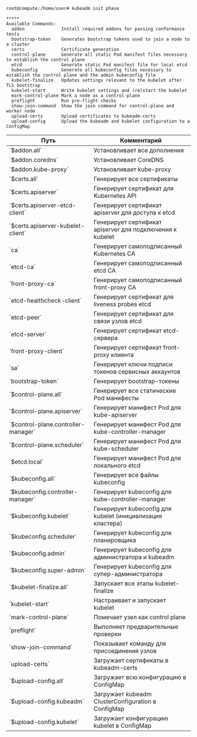 ```
root@compute:/home/user# kubeadm init phase

*****
Available Commands:
  addon              Install required addons for passing conformance tests
  bootstrap-token    Generates bootstrap tokens used to join a node to a cluster
  certs              Certificate generation
  control-plane      Generate all static Pod manifest files necessary to establish the control plane
  etcd               Generate static Pod manifest file for local etcd
  kubeconfig         Generate all kubeconfig files necessary to establish the control plane and the admin kubeconfig file
  kubelet-finalize   Updates settings relevant to the kubelet after TLS bootstrap
  kubelet-start      Write kubelet settings and (re)start the kubelet
  mark-control-plane Mark a node as a control-plane
  preflight          Run pre-flight checks
  show-join-command  Show the join command for control-plane and worker node
  upload-certs       Upload certificates to kubeadm-certs
  upload-config      Upload the kubeadm and kubelet configuration to a ConfigMap
```

<div className="scrollable-x">
  <table>
    <thead>
      <tr>
        <th>Путь</th>
        <th>Комментарий</th>
      </tr>
    </thead>
    <tbody>
      <tr>
        <td>`$addon.all`</td>
        <td>Установливает все дополнения</td>
      </tr>
      <tr>
        <td>`$addon.coredns`</td>
        <td>Установливает CoreDNS</td>
      </tr>
      <tr>
        <td>`$addon.kube-proxy`</td>
        <td>Установливает kube-proxy</td>
      </tr>
      <tr>
        <td>`$certs.all`</td>
        <td>Генерирует все сертификаты</td>
      </tr>
      <tr>
        <td>`$certs.apiserver`</td>
        <td>Генерирует сертификат для Kubernetes API</td>
      </tr>
      <tr>
        <td>`$certs.apiserver-etcd-client`</td>
        <td>Генерирует сертификат apiserver для доступа к etcd</td>
      </tr>
      <tr>
        <td>`$certs.apiserver-kubelet-client`</td>
        <td>Генерирует сертификат apiserver для подключения к kubelet</td>
      </tr>
      <tr>
        <td>`ca`</td>
        <td>Генерирует самоподписанный Kubernetes CA</td>
      </tr>
      <tr>
        <td>`etcd-ca` </td>
        <td>Генерирует самоподписанный etcd CA</td>
      </tr>
      <tr>
        <td>`front-proxy-ca`</td>
        <td>Генерирует самоподписанный front-proxy CA</td>
      </tr>
      <tr>
        <td>`etcd-healthcheck-client`</td>
        <td>Генерирует сертификат для liveness probes etcd</td>
      </tr>
      <tr>
        <td>`etcd-peer`</td>
        <td>Генерирует сертификат для связи узлов etcd</td>
      </tr>
      <tr>
        <td>`etcd-server`</td>
        <td>Генерирует сертификат etcd-сервера</td>
      </tr>
      <tr>
        <td>`front-proxy-client`</td>
        <td>Генерирует сертификат front-proxy клиента</td>
      </tr>
      <tr>
        <td>`sa`</td>
        <td>Генерирует ключи подписи токенов сервисных аккаунтов</td>
      </tr>
      <tr>
        <td>`bootstrap-token`</td>
        <td>Генерирует bootstrap-токены</td>
      </tr>
      <tr>
        <td>`$control-plane.all`</td>
        <td>Генерирует все статические Pod манифесты</td>
      </tr>
      <tr>
        <td>`$control-plane.apiserver`</td>
        <td>Генерирует манифест Pod для kube-apiserver</td>
      </tr>
      <tr>
        <td>`$control-plane.controller-manager`</td>
        <td>Генерирует манифест Pod для kube-controller-manager</td>
      </tr>
      <tr>
        <td>`$control-plane.scheduler`</td>
        <td>Генерирует манифест Pod для kube-scheduler</td>
      </tr>
      <tr>
        <td>`$etcd.local`</td>
        <td>Генерирует манифест Pod для локального etcd</td>
      </tr>
      <tr>
        <td>`$kubeconfig.all`</td>
        <td>Генерирует все файлы kubeconfig</td>
      </tr>
      <tr>
        <td>`$kubeconfig.controller-manager`</td>
        <td>Генерирует kubeconfig для kube-controller-manager</td>
      </tr>
      <tr>
        <td>`$kubeconfig.kubelet`</td>
        <td>Генерирует kubeconfig для kubelet (инициализация кластера)</td>
      </tr>
      <tr>
        <td>`$kubeconfig.scheduler`</td>
        <td>Генерирует kubeconfig для планировщика</td>
      </tr>
      <tr>
        <td>`$kubeconfig.admin`</td>
        <td>Генерирует kubeconfig для администратора и kubeadm</td>
      </tr>
      <tr>
        <td>`$kubeconfig.super-admin`</td>
        <td>Генерирует kubeconfig для супер-администратора</td>
      </tr>
      <tr>
        <td>`$kubelet-finalize.all`</td>
        <td>Запускает все этапы kubelet-finalize</td>
      </tr>
      <!-- <tr>
        <td>`$kubelet-finalize.experimental-cert-rotation`</td>
        <td>Включает ротацию сертификатов kubelet</td>
      </tr> -->
      <tr>
        <td>`kubelet-start`</td>
        <td>Настраивает и запускает kubelet</td>
      </tr>
      <tr>
        <td>`mark-control-plane`</td>
        <td>Помечает узел как control plane</td>
      </tr>
      <tr>
        <td>`preflight`</td>
        <td>Выполняет предварительные проверки</td>
      </tr>
      <tr>
        <td>`show-join-command`</td>
        <td>Показывает команду для присоединения узлов</td>
      </tr>
      <tr>
        <td>`upload-certs`</td>
        <td>Загружает сертификаты в kubeadm-certs</td>
      </tr>
      <tr>
        <td>`$upload-config.all`</td>
        <td>Загружает всю конфигурацию в ConfigMap</td>
      </tr>
      <tr>
        <td>`$upload-config.kubeadm`</td>
        <td>Загружает kubeadm ClusterConfiguration в ConfigMap</td>
      </tr>
      <tr>
        <td>`$upload-config.kubelet`</td>
        <td>Загружает конфигурацию kubelet в ConfigMap</td>
      </tr>
    </tbody>
  </table>
</div>
